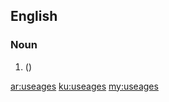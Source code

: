 ==English==

===Noun===
{{head|en|plural}}

# {{misspelling of|usages|lang=en}}  ({{plural of|useage|lang=en}})

[[ar:useages]]
[[ku:useages]]
[[my:useages]]